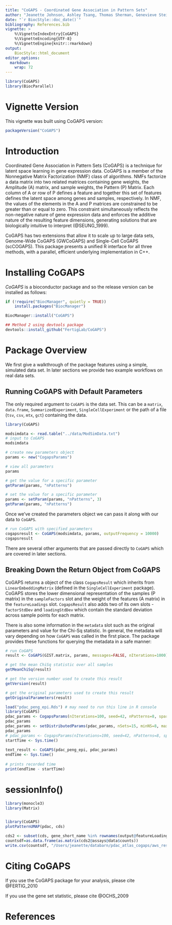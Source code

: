 ```yaml
---
title: "CoGAPS - Coordinated Gene Association in Pattern Sets"
author: "Jeanette Johnson, Ashley Tsang, Thomas Sherman, Genevieve Stein-O'Brien, Hyejune Limb, Elana Fertig"
date: "`r BiocStyle::doc_date()`"
bibliography: References.bib
vignette: >
    %\VignetteIndexEntry{CoGAPS}
    %\VignetteEncoding{UTF-8}
    %\VignetteEngine{knitr::rmarkdown}
output: 
    BiocStyle::html_document
editor_options: 
  markdown: 
    wrap: 72
---
```


```r
library(CoGAPS)
library(BiocParallel)
```

# Vignette Version

This vignette was built using CoGAPS version:

```r
packageVersion("CoGAPS")
```

# Introduction

Coordinated Gene Association in Pattern Sets (CoGAPS) is a technique for
latent space learning in gene expression data. CoGAPS is a member of the
Nonnegative Matrix Factorization (NMF) class of algorithms. NMFs
factorize a data matrix into two related matrices containing gene
weights, the Amplitude (A) matrix, and sample weights, the Pattern (P)
Matrix. Each column of A or row of P defines a feature and together this
set of features defines the latent space among genes and samples,
respectively. In NMF, the values of the elements in the A and P matrices
are constrained to be greater than or equal to zero. This constraint
simultaneously reflects the non-negative nature of gene expression data
and enforces the additive nature of the resulting feature dimensions,
generating solutions that are biologically intuitive to interpret
(@SEUNG_1999).

CoGAPS has two extensions that allow it to scale up to large data sets,
Genome-Wide CoGAPS (GWCoGAPS) and Single-Cell CoGAPS (scCOGAPS). This
package presents a unified R interface for all three methods, with a
parallel, efficient underlying implementation in C++.

# Installing CoGAPS

*CoGAPS* is a bioconductor package and so the release version can be
installed as follows:

```r
if (!require("BiocManager", quietly = TRUE))
    install.packages("BiocManager")

BiocManager::install("CoGAPS")

## Method 2 using devtools package
devtools::install_github("FertigLab/CoGAPS")
```

# Package Overview

We first give a walkthrough of the package features using a simple,
simulated data set. In later sections we provide two example workflows
on real data sets.

## Running CoGAPS with Default Parameters

The only required argument to `CoGAPS` is the data set. This can be a
`matrix`, `data.frame`, `SummarizedExperiment`, `SingleCellExperiment`
or the path of a file (`tsv`, `csv`, `mtx`, `gct`) containing the data.

```r
library(CoGAPS)
```

```r
modsimdata <- read.table("../data/ModSimData.txt")
# input to CoGAPS
modsimdata

# create new parameters object
params <- new("CogapsParams")

# view all parameters
params

# get the value for a specific parameter
getParam(params, "nPatterns")

# set the value for a specific parameter
params <- setParam(params, "nPatterns", 3)
getParam(params, "nPatterns")
```

Once we've created the parameters object we can pass it along with our
data to `CoGAPS`.

```r
# run CoGAPS with specified parameters
cogapsresult <- CoGAPS(modsimdata, params, outputFrequency = 10000)
cogapsresult
```

There are several other arguments that are passed directly to `CoGAPS`
which are covered in later sections.

## Breaking Down the Return Object from CoGAPS

CoGAPS returns a object of the class `CogapsResult` which inherits from
`LinearEmbeddingMatrix` (defined in the `SingleCellExperiment` package).
CoGAPS stores the lower dimensional representation of the samples (P
matrix) in the `sampleFactors` slot and the weight of the features (A
matrix) in the `featureLoadings` slot. `CogapsResult` also adds two of
its own slots - `factorStdDev` and `loadingStdDev` which contain the
standard deviation across sample points for each matrix.

There is also some information in the `metadata` slot such as the
original parameters and value for the Chi-Sq statistic. In general, the
metadata will vary depending on how `CoGAPS` was called in the first
place. The package provides these functions for querying the metadata in
a safe manner:

```r
# run CoGAPS
result <- CoGAPS(GIST.matrix, params, messages=FALSE, nIterations=1000)

# get the mean ChiSq statistic over all samples
getMeanChiSq(result)

# get the version number used to create this result
getVersion(result)

# get the original parameters used to create this result
getOriginalParameters(result)
```

```r
load("pdac_peng_epi.Rds") # may need to run this line in R console
library(CoGAPS)
pdac_params <- CogapsParams(nIterations=100, seed=42, nPatterns=8, sparseOptimization=TRUE, distributed="genome-wide")
pdac_params
pdac_params <- setDistributedParams(pdac_params, nSets=15, minNS=8, maxNS = 23, cut=8)
pdac_params
# pdac_params <- CogapsParams(nIterations=100, seed=42, nPatterns=8, sparseOptimization=TRUE)
startTime <- Sys.time()
  
text_result <- CoGAPS(pdac_peng_epi, pdac_params)
endTime <- Sys.time()
  
# prints recorded time
print(endTime - startTime)
```

# sessionInfo()

```r
library(monocle3)
library(Matrix)


library(CoGAPS)
plotPatternUMAP(pdac, cds)

cds2 <- subset(cds, gene_short_name %in% rownames(output@featureLoadings))
countsdf=as.data.frame(as.matrix(cds2@assays@data$counts))
write.csv(countsdf, "/Users/jeanette/databarn/pdac_atlas_cogaps/aws_result/counts.csv")
```

# Citing CoGAPS

If you use the CoGAPS package for your analysis, please cite
@FERTIG_2010

If you use the gene set statistic, please cite @OCHS_2009

# References
